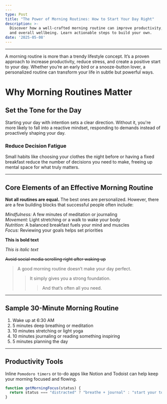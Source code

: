 ```yaml
---
---
type: Post
title: "The Power of Morning Routines: How to Start Your Day Right"
description: >-
  Discover how a well-crafted morning routine can improve productivity, mental clarity,
  and overall wellbeing. Learn actionable steps to build your own.
date: '2025-05-08'
---
```


---

A morning routine is more than a trendy lifestyle concept. It’s a proven approach to increase productivity, reduce stress, and create a positive start to your day. Whether you’re an early bird or a snooze-button lover, a personalized routine can transform your life in subtle but powerful ways.

# Why Morning Routines Matter

## Set the Tone for the Day

Starting your day with intention sets a clear direction. Without it, you're more likely to fall into a reactive mindset, responding to demands instead of proactively shaping your day.

### Reduce Decision Fatigue

Small habits like choosing your clothes the night before or having a fixed breakfast reduce the number of decisions you need to make, freeing up mental space for what truly matters.

***

## Core Elements of an Effective Morning Routine

**Not all routines are equal.** The best ones are personalized. However, there are a few building blocks that successful people often include:

*Mindfulness:* A few minutes of meditation or journaling  
*Movement:* Light stretching or a walk to wake your body  
*Nutrition:* A balanced breakfast fuels your mind and muscles  
*Focus:* Reviewing your goals helps set priorities

**This is bold text**

*This is italic text*

~~Avoid social media scrolling right after waking up~~

> A good morning routine doesn’t make your day perfect.
>
> > It simply gives you a strong foundation.
> >
> > > And that’s often all you need.

***

## Sample 30-Minute Morning Routine

1.  Wake up at 6:30 AM
2.  5 minutes deep breathing or meditation
3.  10 minutes stretching or light yoga
4.  10 minutes journaling or reading something inspiring
5.  5 minutes planning the day

***

## Productivity Tools

Inline `Pomodoro timers` or to-do apps like Notion and Todoist can help keep your morning focused and flowing.

```js
function getMorningFocus(status) {
  return status === "distracted" ? "breathe + journal" : "start your top priority";
}

